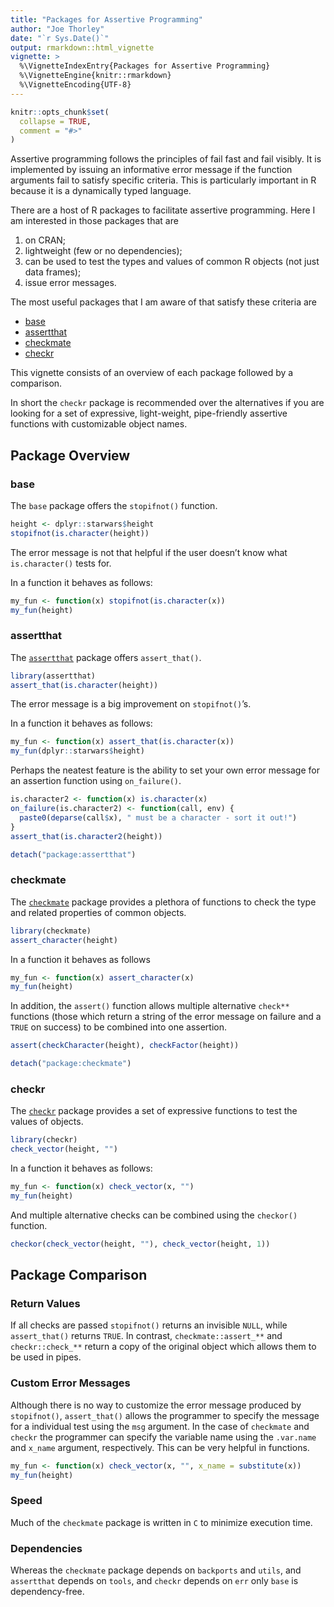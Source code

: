 ```yaml
---
title: "Packages for Assertive Programming"
author: "Joe Thorley"
date: "`r Sys.Date()`"
output: rmarkdown::html_vignette
vignette: >
  %\VignetteIndexEntry{Packages for Assertive Programming}
  %\VignetteEngine{knitr::rmarkdown}
  %\VignetteEncoding{UTF-8}
---
```


```r
knitr::opts_chunk$set(
  collapse = TRUE,
  comment = "#>"
)
```

Assertive programming follows the principles of fail fast and fail visibly.
It is implemented by issuing an informative error message if the function arguments fail to satisfy specific criteria.
This is particularly important in R because it is a dynamically typed language.

There are a host of R packages to facilitate assertive programming.
Here I am interested in those packages that are

1) on CRAN;
2) lightweight (few or no dependencies);
3) can be used to test the types and values of common R objects (not just data frames);
4) issue error messages.

The most useful packages that I am aware of that satisfy these criteria are

- [base](https://github.com/hadley/assertthat)
- [assertthat](https://github.com/hadley/assertthat)
- [checkmate](https://github.com/mllg/checkmate)
- [checkr](https://github.com/poissonconsulting/checkr)

This vignette consists of an overview of each package followed by a comparison.

In short the `checkr` package is recommended over the alternatives if you are looking for a set of expressive, light-weight, pipe-friendly assertive functions with customizable object names.

## Package Overview

### base

The `base` package offers the `stopifnot()` function.

```r
height <- dplyr::starwars$height
stopifnot(is.character(height))
```
The error message is not that helpful if the user doesn't know what `is.character()` tests for.

In a function it behaves as follows:
```r
my_fun <- function(x) stopifnot(is.character(x))
my_fun(height)
```

### assertthat

The [`assertthat`](https://github.com/hadley/assertthat) package offers `assert_that()`.
```r
library(assertthat)
assert_that(is.character(height))
```
The error message is a big improvement on `stopifnot()`'s.

In a function it behaves as follows:
```r
my_fun <- function(x) assert_that(is.character(x))
my_fun(dplyr::starwars$height)
```

Perhaps the neatest feature is the ability to set your own error message for an assertion function using `on_failure()`.
```r
is.character2 <- function(x) is.character(x)
on_failure(is.character2) <- function(call, env) {
  paste0(deparse(call$x), " must be a character - sort it out!")
}
assert_that(is.character2(height))
```

```r
detach("package:assertthat")
```

### checkmate

The [`checkmate`](https://github.com/mllg/checkmate) package provides a plethora of functions to check the type and related properties of common objects.

```r
library(checkmate)
assert_character(height)
```

In a function it behaves as follows
```r
my_fun <- function(x) assert_character(x)
my_fun(height)
```

In addition, the `assert()` function allows multiple alternative `check**` functions (those which return a string of the error message on failure and a `TRUE` on success) to be combined into one assertion.
```r
assert(checkCharacter(height), checkFactor(height))
```

```r
detach("package:checkmate")
```

### checkr

The [`checkr`](https://github.com/poissonconsulting/checkr) package provides a set of expressive functions to test the values of objects.

```r
library(checkr)
check_vector(height, "")
```

In a function it behaves as follows:
```r
my_fun <- function(x) check_vector(x, "")
my_fun(height)
```

And multiple alternative checks can be combined using the `checkor()` function.
```r
checkor(check_vector(height, ""), check_vector(height, 1))
```

## Package Comparison

### Return Values

If all checks are passed `stopifnot()` returns an invisible `NULL`,
while `assert_that()` returns `TRUE`.
In contrast, `checkmate::assert_**` and `checkr::check_**`
return a copy of the original object which allows them to be used in pipes.

### Custom Error Messages

Although there is no way to customize the error message produced by `stopifnot()`,
`assert_that()` allows the programmer to specify the message for a individual test using the `msg` argument.
In the case of `checkmate` and `checkr` the programmer can specify the variable name using the `.var.name` and `x_name` argument, respectively. This can be very helpful in functions.
```r
my_fun <- function(x) check_vector(x, "", x_name = substitute(x))
my_fun(height)
```

### Speed

Much of the `checkmate` package is written in `C` to minimize execution time.

### Dependencies

Whereas the `checkmate` package depends on `backports` and `utils`,
and `assertthat` depends on `tools`, and `checkr` depends on `err` only `base` is dependency-free.
